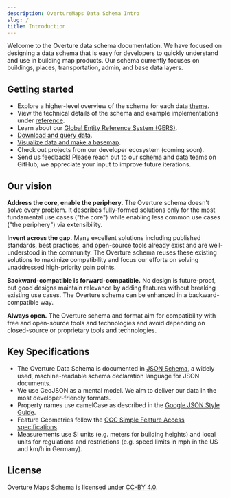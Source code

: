 ```yaml
---
description: OvertureMaps Data Schema Intro
slug: /
title: Introduction
---
```


Welcome to the Overture data schema documentation. We have focused on designing a data schema that is easy for developers to quickly understand and use in building map products. Our schema currently focuses on buildings, places, transportation, admin, and base data layers.

## Getting started
- Explore a higher-level overview of the schema for each data [theme](themes). 
- View the technical details of the schema and example implementations under [reference](reference).
- Learn about our [Global Entity Reference System (GERS)](gers).
- [Download and query data](https://github.com/OvertureMaps/data).
- [Visualize data and make a basemap](https://labs.overturemaps.org/how-to/).
- Check out projects from our developer ecosystem (coming soon).
- Send us feedback! Please reach out to our [schema](https://github.com/OvertureMaps/schema/discussions) and [data](https://github.com/OvertureMaps/data/discussions) teams on GitHub; we appreciate your input to improve future iterations.


## Our vision
**Address the core, enable the periphery.** The Overture schema doesn't solve every problem. It describes fully-formed solutions only for the most fundamental use cases ("the core") while enabling
less common use cases ("the periphery") via extensibility.

**Invent across the gap.** Many excellent solutions including published standards, best practices, and open-source tools already exist and are well-understood in the community. The Overture schema reuses these existing solutions to maximize compatibility and focus our efforts on solving unaddressed high-priority pain points.

**Backward-compatible is forward-compatible.** No design is future-proof, but good designs maintain relevance by adding features without breaking existing use cases. The Overture schema can be enhanced in a backward-compatible way.

**Always open.** The Overture schema and format aim for compatibility with free and open-source tools and technologies and avoid depending on closed-source or proprietary tools and technologies.


## Key Specifications
- The Overture Data Schema is documented in [JSON Schema](https://json-schema.org/), a widely used, machine-readable schema declaration language for JSON documents.
- We use GeoJSON as a mental model. We aim to deliver our data in the most developer-friendly formats. 
- Property names use camelCase as described in the [Google JSON Style Guide](https://google.github.io/styleguide/jsoncstyleguide.xml).
- Feature Geometries follow the [OGC Simple Feature Access specifications](https://www.ogc.org/standard/sfa/).
- Measurements use SI units (e.g. meters for building heights) and local units for regulations and restrictions (e.g. speed limits in mph in the US and km/h in Germany).

## License
Overture Maps Schema is licensed under [CC-BY 4.0](https://creativecommons.org/licenses/by/4.0/legalcode).
